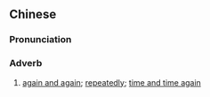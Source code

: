{{also|屡屡}}
==Chinese==
{{zh-forms|s=屡屡}}

===Pronunciation===
{{zh-pron
|m=lǚlǚ
|mn=lúi-lúi
|cat=adv
}}

===Adverb===
{{zh-adv}}

# [[again and again]]; [[repeatedly]]; [[time and time again]]